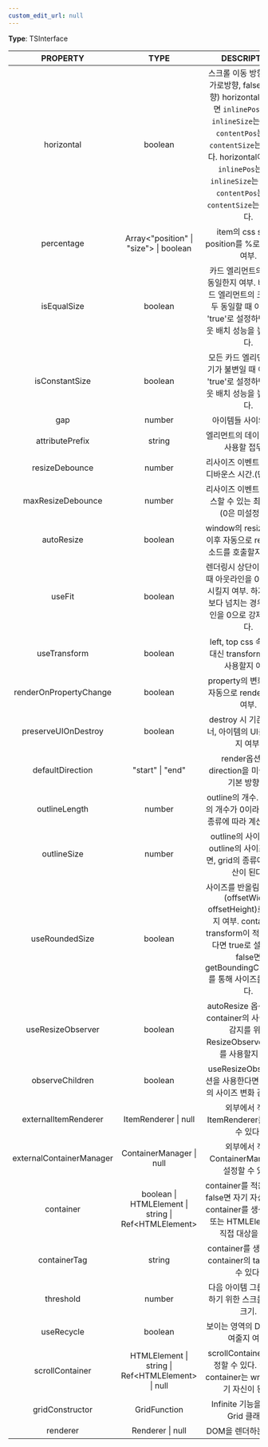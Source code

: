 ```yaml
---
custom_edit_url: null
---
```


<div>

</div>

**Type**: TSInterface

|PROPERTY|TYPE|DESCRIPTION|
|:---:|:---:|:---:|
|horizontal|boolean|스크롤 이동 방향. (true: 가로방향, false: 세로방향) horizontal이 false 면 <code>inlinePos</code>는 left, <code>inlineSize</code>는 width, <code>contentPos</code>는 top, <code>contentSize</code>는 height다. horizontal이 true면 <code>inlinePos</code>는 top, <code>inlineSize</code>는 height, <code>contentPos</code>는 left, <code>contentSize</code>는 width이다.|
|percentage|Array&lt;"position" \| "size"&gt; \| boolean|item의 css size와 position를 %로 설정할지 여부.|
|isEqualSize|boolean|카드 엘리먼트의 크기가 동일한지 여부. 배치될 카드 엘리먼트의 크기가 모두 동일할 때 이 옵션을 'true'로 설정하면 레이아웃 배치 성능을 높일 수 있다.|
|isConstantSize|boolean|모든 카드 엘리먼트의 크기가 불변일 때 이 옵션을 'true'로 설정하면 레이아웃 배치 성능을 높일 수 있다.|
|gap|number|아이템들 사이의 공간.|
|attributePrefix|string|엘리먼트의 데이타 속성에 사용할 접두사.|
|resizeDebounce|number|리사이즈 이벤트에 설정할 디바운스 시간.(단위: ms)|
|maxResizeDebounce|number|리사이즈 이벤트를 디바운스할 수 있는 최대 시간. (0은 미설정이다)|
|autoResize|boolean|window의 resize 이벤트 이후 자동으로 resize()메소드를 호출할지의 여부.|
|useFit|boolean|렌더링시 상단이 비어있을 때 아웃라인을 0으로 이동시킬지 여부. 하지만 상단보다 넘치는 경우 아웃라인을 0으로 강제 이동한다.|
|useTransform|boolean|left, top css 속성 쓰는 대신 transform 속성을 사용할지 여부.|
|renderOnPropertyChange|boolean|property의 변화를 통해 자동으로 render를 할지 여부.|
|preserveUIOnDestroy|boolean|destroy 시 기존 컨테이너, 아이템의 UI를 보존할지 여부.|
|defaultDirection|"start" \| "end"|render옵션에서 direction을 미설정시의 기본 방향값.|
|outlineLength|number|outline의 개수. 아웃라인의 개수가 0이라면 grid의 종류에 따라 계산이 된다.|
|outlineSize|number| outline의 사이즈. 만약 outline의 사이즈가 0이면, grid의 종류에 따라 계산이 된다. |
|useRoundedSize|boolean|사이즈를 반올림된 사이즈(offsetWidth, offsetHeight)로 가져올지 여부. container에 transform이 적용되어 있다면 true로 설정해라. false면 getBoundingClientRect를 통해 사이즈를 가져온다.|
|useResizeObserver|boolean|autoResize 옵션 사용시 container의 사이즈 변화 감지를 위해 ResizeObserver 이벤트를 사용할지 여부.|
|observeChildren|boolean|useResizeObserver옵션을 사용한다면 children의 사이즈 변화 감지 여부.|
|externalItemRenderer|ItemRenderer \| null|외부에서 직접 ItemRenderer를 설정할 수 있다.|
|externalContainerManager|ContainerManager \| null|외부에서 직접 ContainerManager를 설정할 수 있다.|
|container|boolean \| HTMLElement \| string \| Ref&lt;HTMLElement&gt;|container를 적용할 대상. false면 자기 자신, true면 container를 생성. string 또는 HTMLElement는 직접 대상을 지정.<br />|
|containerTag|string|container를 생성한다면 container의 tag를 정할 수 있다.<br />|
|threshold|number|다음 아이템 그룹을 추가하기 위한 스크롤 영역의 크기.<br />|
|useRecycle|boolean|보이는 영역의 DOM만 보여줄지 여부.<br />|
|scrollContainer|HTMLElement \| string \| Ref&lt;HTMLElement&gt; \| null|scrollContainer를 직접 정할 수 있다. 이 경우 container는 wrapper 자기 자신이 된다.<br />   |
|gridConstructor|GridFunction|Infinite 기능을 적용할 Grid 클래스.<br />   |
|renderer|Renderer \| null|DOM을 렌더하는 클래스.<br />   |

